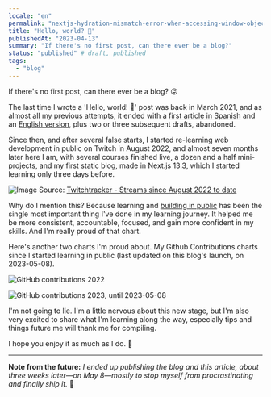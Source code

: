 ```yaml
---
locale: "en"
permalink: "nextjs-hydration-mismatch-error-when-accessing-window-object"
title: "Hello, world? 👋"
publishedAt: "2023-04-13"
summary: "If there's no first post, can there ever be a blog?"
status: "published" # draft, published
tags:
  - "blog"
---
```


If there's no first post, can there ever be a blog? 😜

The last time I wrote a 'Hello, world! 👋' post was back in March 2021, and as almost all my previous attempts, it ended with a [first article in Spanish](https://blog.quieroser.dev/hola-mundo) and an [English version](https://hashnode.matiasbaldanza.dev/hello-world), plus two or three subsequent drafts, abandoned.

Since then, and after several false starts, I started re-learning web development in public on Twitch in <time dateTime="2022-08-15">August 2022</time>, and <time dateTime="2023-04-13">almost seven months later</time> here I am, with several courses finished live, a dozen and a half mini-projects, and my first static blog, made in Next.js 13.3, which I started learning <time dateTime="2023-04-10">only three days before</time>.

![Image](/images/articles/hello-world/twitchtracker-matiasbaldanza-streams-2023-04-14.png)
Source: [Twitchtracker - Streams since August 2022 to date](https://twitchtracker.com/matiasbaldanza/streams)

Why do I mention this? Because learning and [building in public](/building-in-public) has been the single most important thing I've done in my learning journey. It helped me be more consistent, accountable, focused, and gain more confident in my skills. And I'm really proud of that chart.

Here's another two charts I'm proud about. My Github Contributions charts since I started learning in public (last updated on this blog's launch, on 2023-05-08).

![GitHub contributions 2022](/images/articles/hello-world/github-contributions-2022.png)

![GitHub contributions 2023, until 2023-05-08](/images/articles/hello-world/github-contributions-2023-05-08.png)

I'm not going to lie. I'm a little nervous about this new stage, but I'm also very excited to share what I'm learning along the way, especially tips and things future me will thank me for compiling.

I hope you enjoy it as much as I do. 🤗

---

**Note from the future:** _I ended up publishing the blog and this article, about three weeks later—on May 8—mostly to stop myself from procrastinating and finally ship it._ 🚢

